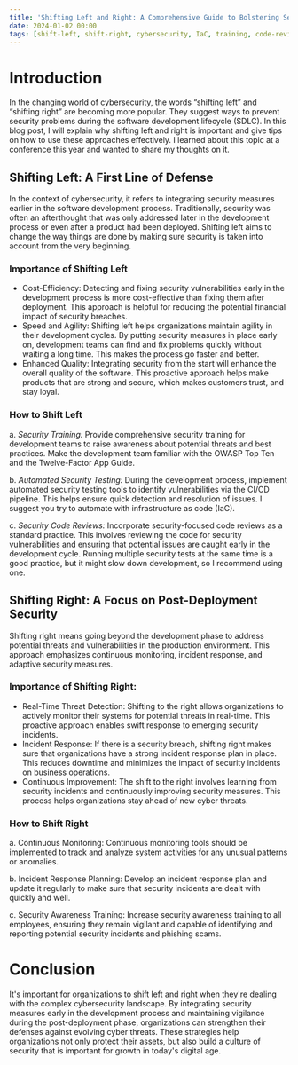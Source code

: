 ```yaml
---
title: 'Shifting Left and Right: A Comprehensive Guide to Bolstering Security'
date: 2024-01-02 00:00
tags: [shift-left, shift-right, cybersecurity, IaC, training, code-review, security testing, SDLC]
---
```



# Introduction

In the changing world of cybersecurity, the words “shifting left” and “shifting right” are becoming more popular. They suggest ways to prevent security problems during the software development lifecycle (SDLC). In this blog post, I will explain why shifting left and right is important and give tips on how to use these approaches effectively. I learned about this topic at a conference this year and wanted to share my thoughts on it.

## Shifting Left: A First Line of Defense

In the context of cybersecurity, it refers to integrating security measures earlier in the software development process. Traditionally, security was often an afterthought that was only addressed later in the development process or even after a product had been deployed. Shifting left aims to change the way things are done by making sure security is taken into account from the very beginning.

### Importance of Shifting Left

- Cost-Efficiency: Detecting and fixing security vulnerabilities early in the development process is more cost-effective than fixing them after deployment. This approach is helpful for reducing the potential financial impact of security breaches.
- Speed and Agility: Shifting left helps organizations maintain agility in their development cycles. By putting security measures in place early on, development teams can find and fix problems quickly without waiting a long time. This makes the process go faster and better.
- Enhanced Quality: Integrating security from the start will enhance the overall quality of the software. This proactive approach helps make products that are strong and secure, which makes customers trust, and stay loyal.

### How to Shift Left

a. *Security Training:* Provide comprehensive security training for development teams to raise awareness about potential threats and best practices. Make the development team familiar with the OWASP Top Ten and the Twelve-Factor App Guide.

b. *Automated Security Testing:* During the development process, implement automated security testing tools to identify vulnerabilities via the CI/CD pipeline. This helps ensure quick detection and resolution of issues.  I suggest you try to automate with infrastructure as code (IaC).

c. *Security Code Reviews:* Incorporate security-focused code reviews as a standard practice. This involves reviewing the code for security vulnerabilities and ensuring that potential issues are caught early in the development cycle. Running multiple security tests at the same time is a good practice, but it might slow down development, so I recommend using one.

## Shifting Right: A Focus on Post-Deployment Security

Shifting right means going beyond the development phase to address potential threats and vulnerabilities in the production environment. This approach emphasizes continuous monitoring, incident response, and adaptive security measures.

### Importance of Shifting Right:

- Real-Time Threat Detection: Shifting to the right allows organizations to actively monitor their systems for potential threats in real-time. This proactive approach enables swift response to emerging security incidents.
- Incident Response: If there is a security breach, shifting right makes sure that organizations have a strong incident response plan in place. This reduces downtime and minimizes the impact of security incidents on business operations.
- Continuous Improvement: The shift to the right involves learning from security incidents and continuously improving security measures. This process helps organizations stay ahead of new cyber threats.

### How to Shift Right

a. Continuous Monitoring: Continuous monitoring tools should be implemented to track and analyze system activities for any unusual patterns or anomalies.

b. Incident Response Planning: Develop an incident response plan and update it regularly to make sure that security incidents are dealt with quickly and well.

c. Security Awareness Training: Increase security awareness training to all employees, ensuring they remain vigilant and capable of identifying and reporting potential security incidents and phishing scams.

# Conclusion

It's important for organizations to shift left and right when they're dealing with the complex cybersecurity landscape. By integrating security measures early in the development process and maintaining vigilance during the post-deployment phase, organizations can strengthen their defenses against evolving cyber threats. These strategies help organizations not only protect their assets, but also build a culture of security that is important for growth in today's digital age.


